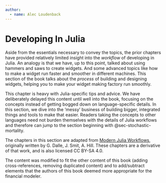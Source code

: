 ```yaml
---
author:
  - name: Alec Loudenback
---
```


# Developing In Julia

Aside from the essentials necessary to convey the topics, the prior chapters have provided relatively limited insight into the *workflow* of developing in Julia. An analogy is that we have, up to this point, talked about using hammers and saws to create widgets. And some advanced topics like how to make a widget run faster and smoother in different machines. This section of the book talks about the *process* of building and designing widgets, helping you to make your widget making factory run smoothly.

This chapter is heavy with Julia-specific tips and advice. We have deliberately delayed this content until well into the book, focusing on the concepts instead of getting bogged down on language-specific details. In this section, we dive into the 'messy' business of building bigger, integrated things and tools to make that easier. Readers taking the concepts to other languages need not burden themselves with the details of Julia workflows and therefore can jump to the section beginning with @sec-stochastic-mortality.

::: callout-note
The chapters in this section are adapted from [Modern Julia Workflows](https://modernjuliaworkflows.org), originally written by G. Dalle, J. Smit, A. Hill. These chapters are a derivative of that work, and is also licensed CC BY-SA 4.0. 

The content was modified to fit the other content of this book (adding cross-references, removing duplicated content) and to add/subtract elements that the authors of this book deemed more appropriate for the financial modeler.
:::
